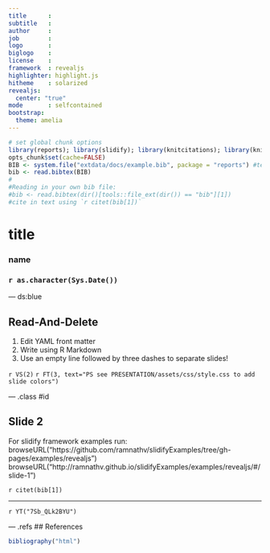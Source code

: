 ```yaml
---
title      : 
subtitle   : 
author     : 
job        : 
logo       : 
biglogo    : 
license    : 
framework  : revealjs
highlighter: highlight.js
hitheme    : solarized
revealjs:
  center: "true"
mode       : selfcontained
bootstrap:
  theme: amelia
---
```

```r
# set global chunk options
library(reports); library(slidify); library(knitcitations); library(knitr)
opts_chunk$set(cache=FALSE)
BIB <- system.file("extdata/docs/example.bib", package = "reports") #test .bib
bib <- read.bibtex(BIB)
#
#Reading in your own bib file:
#bib <- read.bibtex(dir()[tools::file_ext(dir()) == "bib"][1])
#cite in text using `r citet(bib[1])`
```
<style>
.refs {
  padding-left: 80px;
  text-indent: -35px;
}
ul.nav li::before { content: ""; } 
ul.nav li{ font-size: 18px; line-height: 24px;}
</style>

# title
### name
### `r as.character(Sys.Date())`

---  ds:blue

## Read-And-Delete

1. Edit YAML front matter
2. Write using R Markdown
3. Use an empty line followed by three dashes to separate slides!

`r VS(2)` `r FT(3, text="PS see PRESENTATION/assets/css/style.css to add slide colors")`

--- .class #id 

## Slide 2

For slidify framework examples run:    
browseURL("https://github.com/ramnathv/slidifyExamples/tree/gh-pages/examples/revealjs")    
browseURL("http://ramnathv.github.io/slidifyExamples/examples/revealjs/#/slide-1")

`r citet(bib[1])`

---

`r YT("7Sb_QLk2BYU")`

--- .refs
## References
```r
bibliography("html")
```

